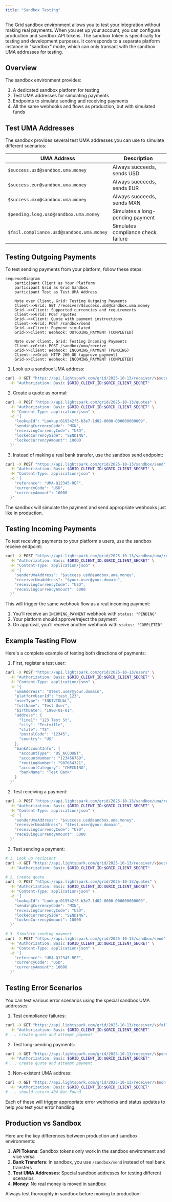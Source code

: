 ```yaml
---
title: "Sandbox Testing"
---
```

The Grid sandbox environment allows you to test your integration without making real payments. When you set up your account, you can configure production and sandbox API tokens. The sandbox token is specifically for testing and development purposes.
It corresponds to a separate platform instance in "sandbox" mode, which can only transact with the sandbox UMA addresses for testing.

## Overview

The sandbox environment provides:

1. A dedicated sandbox platform for testing
2. Test UMA addresses for simulating payments
3. Endpoints to simulate sending and receiving payments
4. All the same webhooks and flows as production, but with simulated funds

## Test UMA Addresses

The sandbox provides several test UMA addresses you can use to simulate different scenarios:

| UMA Address | Description |
|------------|-------------|
| `$success.usd@sandbox.uma.money` | Always succeeds, sends USD |
| `$success.eur@sandbox.uma.money` | Always succeeds, sends EUR |
| `$success.mxn@sandbox.uma.money` | Always succeeds, sends MXN |
| `$pending.long.usd@sandbox.uma.money` | Simulates a long-pending payment |
| `$fail.compliance.usd@sandbox.uma.money` | Simulates compliance check failure |

## Testing Outgoing Payments

To test sending payments from your platform, follow these steps:

```mermaid
sequenceDiagram
    participant Client as Your Platform
    participant Grid as Grid Sandbox
    participant Test as Test UMA Address

    Note over Client, Grid: Testing Outgoing Payments
    Client->>Grid: GET /receiver/$success.usd@sandbox.uma.money
    Grid-->>Client: Supported currencies and requirements
    Client->>Grid: POST /quotes
    Grid-->>Client: Quote with payment instructions
    Client->>Grid: POST /sandbox/send
    Grid-->>Client: Payment simulated
    Grid->>Client: Webhook: OUTGOING_PAYMENT (COMPLETED)

    Note over Client, Grid: Testing Incoming Payments
    Client->>Grid: POST /sandbox/uma/receive
    Grid->>Client: Webhook: INCOMING_PAYMENT (PENDING)
    Client-->>Grid: HTTP 200 OK (approve payment)
    Grid->>Client: Webhook: INCOMING_PAYMENT (COMPLETED)
```

1. Look up a sandbox UMA address:

```bash
curl -X GET "https://api.lightspark.com/grid/2025-10-13/receiver/\$success.usd@sandbox.uma.money" \
  -H "Authorization: Basic $GRID_CLIENT_ID:$GRID_CLIENT_SECRET"
```

2. Create a quote as normal:

```bash
curl -X POST "https://api.lightspark.com/grid/2025-10-13/quotes" \
  -H "Authorization: Basic $GRID_CLIENT_ID:$GRID_CLIENT_SECRET" \
  -H "Content-Type: application/json" \
  -d '{
    "lookupId": "Lookup:019542f5-b3e7-1d02-0000-000000000009",
    "sendingCurrencyCode": "MXN",
    "receivingCurrencyCode": "USD",
    "lockedCurrencySide": "SENDING",
    "lockedCurrencyAmount": 10000
  }'
```

3. Instead of making a real bank transfer, use the sandbox send endpoint:

```bash
curl -X POST "https://api.lightspark.com/grid/2025-10-13/sandbox/send" \
  -H "Authorization: Basic $GRID_CLIENT_ID:$GRID_CLIENT_SECRET" \
  -H "Content-Type: application/json" \
  -d '{
    "reference": "UMA-Q12345-REF",
    "currencyCode": "USD",
    "currencyAmount": 10000
  }'
```

The sandbox will simulate the payment and send appropriate webhooks just like in production.

## Testing Incoming Payments

To test receiving payments to your platform's users, use the sandbox receive endpoint:

```bash
curl -X POST "https://api.lightspark.com/grid/2025-10-13/sandbox/uma/receive" \
  -H "Authorization: Basic $GRID_CLIENT_ID:$GRID_CLIENT_SECRET" \
  -H "Content-Type: application/json" \
  -d '{
    "senderUmaAddress": "$success.usd@sandbox.uma.money",
    "receiverUmaAddress": "$your.user@your.domain",
    "receivingCurrencyCode": "USD",
    "receivingCurrencyAmount": 5000
  }'
```

This will trigger the same webhook flow as a real incoming payment:

1. You'll receive an `INCOMING_PAYMENT` webhook with `status: "PENDING"`
2. Your platform should approve/reject the payment
3. On approval, you'll receive another webhook with `status: "COMPLETED"`

## Example Testing Flow

Here's a complete example of testing both directions of payments:

1. First, register a test user:

```bash
curl -X POST "https://api.lightspark.com/grid/2025-10-13/users" \
  -H "Authorization: Basic $GRID_CLIENT_ID:$GRID_CLIENT_SECRET" \
  -H "Content-Type: application/json" \
  -d '{
    "umaAddress": "$test.user@your.domain",
    "platformUserId": "test_123",
    "userType": "INDIVIDUAL",
    "fullName": "Test User",
    "birthDate": "1990-01-01",
    "address": {
      "line1": "123 Test St",
      "city": "Testville",
      "state": "TS",
      "postalCode": "12345",
      "country": "US"
    },
    "bankAccountInfo": {
      "accountType": "US_ACCOUNT",
      "accountNumber": "123456789",
      "routingNumber": "987654321",
      "accountCategory": "CHECKING",
      "bankName": "Test Bank"
    }
  }'
```

2. Test receiving a payment:

```bash
curl -X POST "https://api.lightspark.com/grid/2025-10-13/sandbox/uma/receive" \
  -H "Authorization: Basic $GRID_CLIENT_ID:$GRID_CLIENT_SECRET" \
  -H "Content-Type: application/json" \
  -d '{
    "senderUmaAddress": "$success.usd@sandbox.uma.money",
    "receiverUmaAddress": "$test.user@your.domain",
    "receivingCurrencyCode": "USD",
    "receivingCurrencyAmount": 5000
  }'
```

3. Test sending a payment:

```bash
# 1. Look up recipient
curl -X GET "https://api.lightspark.com/grid/2025-10-13/receiver/\$success.usd@sandbox.uma.money" \
  -H "Authorization: Basic $GRID_CLIENT_ID:$GRID_CLIENT_SECRET"

# 2. Create quote
curl -X POST "https://api.lightspark.com/grid/2025-10-13/quotes" \
  -H "Authorization: Basic $GRID_CLIENT_ID:$GRID_CLIENT_SECRET" \
  -H "Content-Type: application/json" \
  -d '{
    "lookupId": "Lookup:019542f5-b3e7-1d02-0000-000000000009",
    "sendingCurrencyCode": "MXN",
    "receivingCurrencyCode": "USD",
    "lockedCurrencySide": "SENDING",
    "lockedCurrencyAmount": 10000
  }'

# 3. Simulate sending payment
curl -X POST "https://api.lightspark.com/grid/2025-10-13/sandbox/send" \
  -H "Authorization: Basic $GRID_CLIENT_ID:$GRID_CLIENT_SECRET" \
  -H "Content-Type: application/json" \
  -d '{
    "reference": "UMA-Q12345-REF",
    "currencyCode": "USD",
    "currencyAmount": 10000
  }'
```

## Testing Error Scenarios

You can test various error scenarios using the special sandbox UMA addresses:

1. Test compliance failures:

```bash
curl -X GET "https://api.lightspark.com/grid/2025-10-13/receiver/\$fail.compliance.usd@sandbox.uma.money" \
  -H "Authorization: Basic $GRID_CLIENT_ID:$GRID_CLIENT_SECRET"
# ... create quote and attempt payment
```

2. Test long-pending payments:

```bash
curl -X GET "https://api.lightspark.com/grid/2025-10-13/receiver/\$pending.long.usd@sandbox.uma.money" \
  -H "Authorization: Basic $GRID_CLIENT_ID:$GRID_CLIENT_SECRET"
# ... create quote and attempt payment
```

3. Non-existent UMA address:

```bash
curl -X GET "https://api.lightspark.com/grid/2025-10-13/receiver/\$non.existent.usd@sandbox.uma.money" \
  -H "Authorization: Basic $GRID_CLIENT_ID:$GRID_CLIENT_SECRET"
# ... should return 404 Not Found
```

Each of these will trigger appropriate error webhooks and status updates to help you test your error handling.

## Production vs Sandbox

Here are the key differences between production and sandbox environments:

1. **API Tokens**: Sandbox tokens only work in the sandbox environment and vice versa
2. **Bank Transfers**: In sandbox, you use `/sandbox/send` instead of real bank transfers
3. **Test UMA Addresses**: Special sandbox addresses for testing different scenarios
4. **Money**: No real money is moved in sandbox

Always test thoroughly in sandbox before moving to production!


